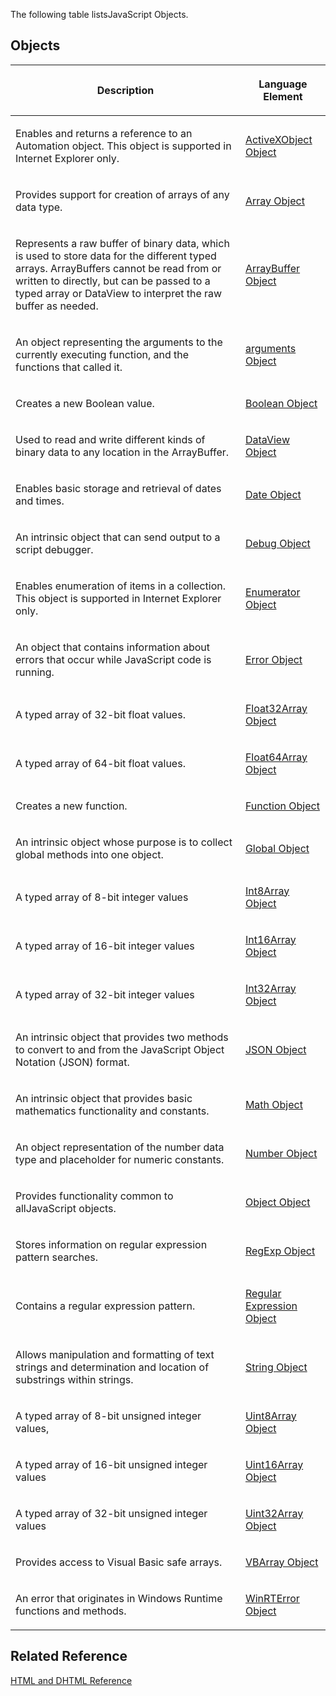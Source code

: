 The following table listsJavaScript Objects.


==Objects==
{| class='wikitable'
|-
! Description
! Language Element
|-
| Enables and returns a reference to an Automation object. This object is supported in Internet Explorer only.
| [[Objects/ActiveXObject|ActiveXObject Object]]
|-
| Provides support for creation of arrays of any data type.
| [[Objects/Array|Array Object]]
|-
| Represents a raw buffer of binary data, which is used to store data for the different typed arrays. ArrayBuffers cannot be read from or written to directly, but can be passed to a typed array or DataView to interpret the raw buffer as needed.
| [[Objects/ArrayBuffer|ArrayBuffer Object]]
|-
| An object representing the arguments to the currently executing function, and the functions that called it.
| [[Objects/arguments|arguments Object]]
|-
| Creates a new Boolean value.
| [[Objects/Boolean|Boolean Object]]
|-
| Used to read and write different kinds of binary data to any location in the ArrayBuffer.
| [[Objects/DataView|DataView Object]]
|-
| Enables basic storage and retrieval of dates and times.
| [[Objects/Date|Date Object]]
|-
| An intrinsic object that can send output to a script debugger.
| [[Objects/Debug|Debug Object]]
|-
| Enables enumeration of items in a collection. This object is supported in Internet Explorer only.
| [[Objects/Enumerator|Enumerator Object]]
|-
| An object that contains information about errors that occur while JavaScript code is running.
| [[Objects/Error|Error Object]]
|-
| A typed array of 32-bit float values.
| [[Objects/Float32Array|Float32Array Object]]
|-
| A typed array of 64-bit float values.
| [[Objects/Float64Array|Float64Array Object]]
|-
| Creates a new function.
| [[Objects/Function|Function Object]]
|-
| An intrinsic object whose purpose is to collect global methods into one object.
| [[Objects/Global|Global Object]]
|-
| A typed array of 8-bit integer values
| [[Objects/Int8Array|Int8Array Object]]
|-
| A typed array of 16-bit integer values
| [[Objects/Int16Array|Int16Array Object]]
|-
| A typed array of 32-bit integer values
| [[Objects/Int32Array|Int32Array Object]]
|-
| An intrinsic object that provides two methods to convert to and from the JavaScript Object Notation (JSON) format.
| [[Objects/JSON|JSON Object]]
|-
| An intrinsic object that provides basic mathematics functionality and constants.
| [[Objects/Math|Math Object]]
|-
| An object representation of the number data type and placeholder for numeric constants.
| [[Objects/Number|Number Object]]
|-
| Provides functionality common to allJavaScript objects.
| [[Objects/Object|Object Object]]
|-
| Stores information on regular expression pattern searches.
| [[Objects/RegExp|RegExp Object]]
|-
| Contains a regular expression pattern.
| [[Objects/Regular Expression|Regular Expression Object]]
|-
| Allows manipulation and formatting of text strings and determination and location of substrings within strings.
| [[Objects/String|String Object]]
|-
| A typed array of 8-bit unsigned integer values,
| [[Objects/Uint8Array|Uint8Array Object]]
|-
| A typed array of 16-bit unsigned integer values
| [[Objects/Uint16Array|Uint16Array Object]]
|-
| A typed array of 32-bit unsigned integer values
| [[Objects/Uint32Array|Uint32Array Object]]
|-
| Provides access to Visual Basic safe arrays.
| [[Objects/VBArray|VBArray Object]]
|-
| An error that originates in Windows Runtime functions and methods.
| [[Objects/WinRTError|WinRTError Object]]
|}

==Related Reference==
[http://go.microsoft.com/fwlink/?LinkId=148095 HTML and DHTML Reference]

